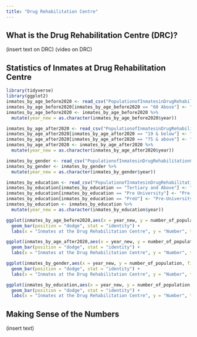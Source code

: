 ```yaml
---
title: "Drug Rehabilitation Centre"
---
```


## What is the Drug Rehabilitation Centre (DRC)?

(insert text on DRC)
(video on DRC)

## Statistics of Inmates at Drug Rehabilitation Centre

```r
library(tidyverse)
library(ggplot2)
inmates_by_age_before2020 <- read_csv("PopulationofInmatesinDrugRehabilitationCentreDRCbyAgeGroup20062020.csv")
inmates_by_age_before2020[inmates_by_age_before2020 == "60 Above"] <- "60 & Above"
inmates_by_age_before2020 <- inmates_by_age_before2020 %>%
  mutate(year_new = as.character(inmates_by_age_before2020$year))

inmates_by_age_after2020 <- read_csv("PopulationofInmatesinDrugRehabilitationCentreDRCbyAgeGroup2020onwards.csv")
inmates_by_age_after2020[inmates_by_age_after2020 == "19 & below"] <- "19 & Below"
inmates_by_age_after2020[inmates_by_age_after2020 == "75 & above"] <- "75 & Above"
inmates_by_age_after2020 <- inmates_by_age_after2020 %>%
  mutate(year_new = as.character(inmates_by_age_after2020$year))

inmates_by_gender <- read_csv("PopulationofInmatesinDrugRehabilitationCentreDRCbyGender.csv")
inmates_by_gender <- inmates_by_gender %>%
  mutate(year_new = as.character(inmates_by_gender$year))

inmates_by_education <- read_csv("PopulationofInmatesinDrugRehabilitationCentreDRCbyEducationLevel.csv")
inmates_by_education[inmates_by_education == "Tertiary and Above"] <- "Tertiary & Above"
inmates_by_education[inmates_by_education == "Pre University"] <- "Pre-University"
inmates_by_education[inmates_by_education == "PreU"] <- "Pre-University"
inmates_by_education <- inmates_by_education %>%
  mutate(year_new = as.character(inmates_by_education$year))

ggplot(inmates_by_age_before2020,aes(x = year_new, y = number_of_population, fill = population_by_age_group)) + 
  geom_bar(position = "dodge", stat = "identity") +
  labs(x = "Inmates at the Drug Rehabilitation Centre", y = "Number", title = "Age of Inmates at the Drug Rehabilitation Centre (Before 2020)", fill = "Age Group")

ggplot(inmates_by_age_after2020,aes(x = year_new, y = number_of_population, fill = population_by_age_group)) + 
  geom_bar(position = "dodge", stat = "identity") +
  labs(x = "Inmates at the Drug Rehabilitation Centre", y = "Number", title = "Age of Inmates at the Drug Rehabilitation Centre (After 2020)", fill = "Age Group")

ggplot(inmates_by_gender,aes(x = year_new, y = number_of_population, fill = population_by_gender)) + 
  geom_bar(position = "dodge", stat = "identity") +
  labs(x = "Inmates at the Drug Rehabilitation Centre", y = "Number", title = "Gender of Inmates at the Drug Rehabilitation Centre", fill = "Gender")

ggplot(inmates_by_education,aes(x = year_new, y = number_of_population, fill = population_by_education_level)) + 
  geom_bar(position = "dodge", stat = "identity") +
  labs(x = "Inmates at the Drug Rehabilitation Centre", y = "Number", title = "Education Level of Inmates at the Drug Rehabilitation Centre", fill = "Education Level")
```

## Making Sense of the Numbers

(insert text)